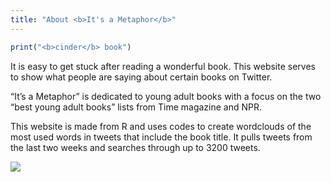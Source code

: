 ```yaml
---
title: "About <b>It's a Metaphor</b>"
---
```


``` r
print("<b>cinder</b> book")
```

It is easy to get stuck after reading a wonderful book. This website serves to show what people are saying about certain books on Twitter. 

"It's a Metaphor" is dedicated to young adult books with a focus on the two "best young adult books" lists from Time magazine and NPR.

This website is made from R and uses codes to create wordclouds of the most used words in tweets that include the book title. It pulls tweets from the last two weeks and searches through up to 3200 tweets.

![](Alive.jpeg)